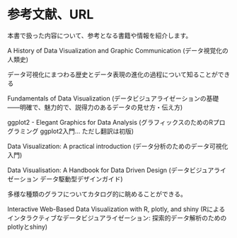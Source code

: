 # 参考文献、URL {.unnumbered}

本書で扱った内容について、参考となる書籍や情報を紹介します。

A History of Data Visualization and Graphic Communication (データ視覚化の人類史)

データ可視化にまつわる歴史とデータ表現の進化の過程について知ることができる

Fundamentals of Data Visualization (データビジュアライゼーションの基礎――明確で、魅力的で、説得力のあるデータの見せ方・伝え方)

ggplot2 - Elegant Graphics for Data Analysis (グラフィックスのためのRプログラミング ggplot2入門... ただし翻訳は初版)

Data Visualization: A practical introduction (データ分析のためのデータ可視化入門)

Data Visualisation: A Handbook for Data Driven Design (データビジュアライゼーション データ駆動型デザインガイド)

多様な種類のグラフについてカタログ的に眺めることができる。

Interactive Web-Based Data Visualization with R, plotly, and shiny (Rによるインタラクティブなデータビジュアライゼーション: 探索的データ解析のためのplotlyとshiny)

::: {#refs}
:::
